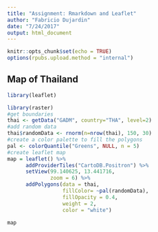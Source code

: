 ```yaml
---
title: "Assignment: Rmarkdown and Leaflet"
author: "Fabricio Dujardin"
date: "7/24/2017"
output: html_document
---
```


```r
knitr::opts_chunk$set(echo = TRUE)
options(rpubs.upload.method = "internal")
```

## Map of Thailand

```r
library(leaflet)

library(raster)
#get boundaries
thai <- getData("GADM", country="THA", level=2)
#add random data
thai$randomData <- rnorm(n=nrow(thai), 150, 30)
#create a color palette to fill the polygons
pal <- colorQuantile("Greens", NULL, n = 5)
#create leaflet map
map = leaflet() %>% 
      addProviderTiles("CartoDB.Positron") %>% 
      setView(99.140625, 13.441716,
              zoom = 6) %>% 
      addPolygons(data = thai, 
                  fillColor= ~pal(randomData),
                  fillOpacity = 0.4, 
                  weight = 2, 
                  color = "white")
                  
map


```

